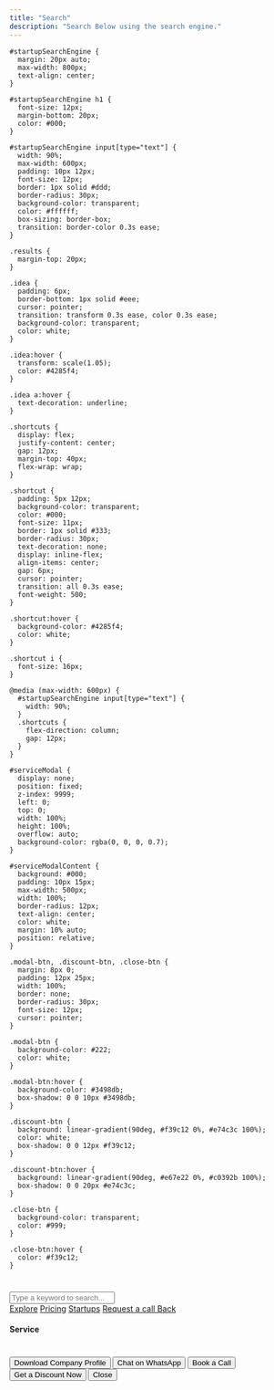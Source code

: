 ```yaml
---
title: "Search"
description: "Search Below using the search engine."
---
```


    #startupSearchEngine {
      margin: 20px auto;
      max-width: 800px;
      text-align: center;
    }

    #startupSearchEngine h1 {
      font-size: 12px;
      margin-bottom: 20px;
      color: #000;
    }

    #startupSearchEngine input[type="text"] {
      width: 90%;
      max-width: 600px;
      padding: 10px 12px;
      font-size: 12px;
      border: 1px solid #ddd;
      border-radius: 30px;
      background-color: transparent;
      color: #ffffff;
      box-sizing: border-box;
      transition: border-color 0.3s ease;
    }

    .results {
      margin-top: 20px;
    }

    .idea {
      padding: 6px;
      border-bottom: 1px solid #eee;
      cursor: pointer;
      transition: transform 0.3s ease, color 0.3s ease;
      background-color: transparent;
      color: white;
    }

    .idea:hover {
      transform: scale(1.05);
      color: #4285f4;
    }

    .idea a:hover {
      text-decoration: underline;
    }

    .shortcuts {
      display: flex;
      justify-content: center;
      gap: 12px;
      margin-top: 40px;
      flex-wrap: wrap;
    }

    .shortcut {
      padding: 5px 12px;
      background-color: transparent;
      color: #000;
      font-size: 11px;
      border: 1px solid #333;
      border-radius: 30px;
      text-decoration: none;
      display: inline-flex;
      align-items: center;
      gap: 6px;
      cursor: pointer;
      transition: all 0.3s ease;
      font-weight: 500;
    }

    .shortcut:hover {
      background-color: #4285f4;
      color: white;
    }

    .shortcut i {
      font-size: 16px;
    }

    @media (max-width: 600px) {
      #startupSearchEngine input[type="text"] {
        width: 90%;
      }
      .shortcuts {
        flex-direction: column;
        gap: 12px;
      }
    }

    #serviceModal {
      display: none;
      position: fixed;
      z-index: 9999;
      left: 0;
      top: 0;
      width: 100%;
      height: 100%;
      overflow: auto;
      background-color: rgba(0, 0, 0, 0.7);
    }

    #serviceModalContent {
      background: #000;
      padding: 10px 15px;
      max-width: 500px;
      width: 100%;
      border-radius: 12px;
      text-align: center;
      color: white;
      margin: 10% auto;
      position: relative;
    }

    .modal-btn, .discount-btn, .close-btn {
      margin: 8px 0;
      padding: 12px 25px;
      width: 100%;
      border: none;
      border-radius: 30px;
      font-size: 12px;
      cursor: pointer;
    }

    .modal-btn {
      background-color: #222;
      color: white;
    }

    .modal-btn:hover {
      background-color: #3498db;
      box-shadow: 0 0 10px #3498db;
    }

    .discount-btn {
      background: linear-gradient(90deg, #f39c12 0%, #e74c3c 100%);
      color: white;
      box-shadow: 0 0 12px #f39c12;
    }

    .discount-btn:hover {
      background: linear-gradient(90deg, #e67e22 0%, #c0392b 100%);
      box-shadow: 0 0 20px #e74c3c;
    }

    .close-btn {
      background-color: transparent;
      color: #999;
    }

    .close-btn:hover {
      color: #f39c12;
    }
  </style>


  <div id="startupSearchEngine">
    <h1></h1>
    <input type="text" id="searchBox" placeholder="Type a keyword to search..." oninput="searchIdeas()">
    <div class="results" id="results"></div>
    <div class="shortcuts">
      <a href="https://cdn2.f-cdn.com/files/download/257089198/afterresult.pdf" class="shortcut"><i class="fas fa-search" style="color: #f39c12"></i> Explore</a>
      <a href="https://www.afterresult.com/pricing" class="shortcut"><i class="fas fa-envelope" style="color: #e74c3c"></i> Pricing</a>
      <a href="https://wa.me/919991283530?text=Hi%2C%20I%20have%20a%20startup..." class="shortcut"><i class="fas fa-rocket" style="color: #2ecc71"></i> Startups</a>
      <a href="https://api.whatsapp.com/message/JVXJASR6S4Q5I1" class="shortcut"><i class="fas fa-briefcase" style="color: #3498db"></i> Request a call Back</a>
    </div>
  </div>

  <div id="serviceModal">
    <div id="serviceModalContent">
      <h4 id="modalTitle" style="margin-bottom: 40px;">Service</h4>
      <button id="downloadProfileBtn" class="modal-btn">Download Company Profile</button>
      <button id="openWhatsAppBtn" class="modal-btn">Chat on WhatsApp</button>
      <button id="bookCallBtn" class="modal-btn">Book a Call</button>
      <button id="discountBtn" class="discount-btn">Get a Discount Now</button>
      <button class="close-btn" onclick="closeModal()">Close</button>
    </div>
  </div>

  <script>
    const startupIdeas = [
      { keyword: "E-commerce development" },
      { keyword: "Amazon management" },
      { keyword: "Flipkart account management" },
      { keyword: "Startup websites" },
      { keyword: "Business development" },
      { keyword: "Shopify store development" },
      { keyword: "WooCommerce website development" },
      { keyword: "WordPress website development" },
      { keyword: "Social media marketing" },
      { keyword: "Google My Business setup" },
      { keyword: "Digital marketing agency services" },
      { keyword: "Brand identity creation" },
      { keyword: "Appointment scheduling website design" },
      { keyword: "Static page website development" },
      { keyword: "Quick commerce product listings" },
      { keyword: "Catalog development for online stores" },
      { keyword: "Spas and salon marketing services" },
      { keyword: "Custom Shopify theme development" },
    ];

    function searchIdeas() {
      const query = document.getElementById("searchBox").value.toLowerCase();
      const resultsDiv = document.getElementById("results");
      if (!query) return resultsDiv.innerHTML = "";
      const results = startupIdeas.filter(idea => idea.keyword.toLowerCase().includes(query)).slice(0, 6);
      resultsDiv.innerHTML = results.map(idea => `<div class="idea"><a href="javascript:void(0)" onclick="openServiceModal('${idea.keyword}')">${idea.keyword}</a></div>`).join("");
    }

    function openServiceModal(serviceName) {
      document.getElementById("modalTitle").textContent = serviceName;
      document.getElementById("serviceModal").style.display = "block";

      document.getElementById("downloadProfileBtn").onclick = () => window.open("https://cdn2.f-cdn.com/files/download/257089198/afterresult.pdf", "_blank");
      document.getElementById("openWhatsAppBtn").onclick = () => window.open(`https://wa.me/919991283530?text=Hi%2C%20I%20am%20interested%20in%20${encodeURIComponent(serviceName)}.`, "_blank");
      document.getElementById("bookCallBtn").onclick = () => window.open("https://www.afterresult.com/demo-call", "_blank");
      document.getElementById("discountBtn").onclick = () => alert("Discount will be applied during discussion.");
    }

    function closeModal() {
      document.getElementById("serviceModal").style.display = "none";
    }
  </script>
